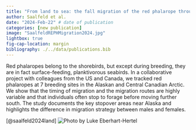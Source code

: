 ```yaml
---
title: "From land to sea: the fall migration of the red phalarope through the Western Hemisphere" 
author: Saalfeld et al.
date: "2024-Feb-22" # date of publication
categories: [new publication]
image: "SaalfeldREPHMigration2024.jpg"
lightbox: true
fig-cap-location: margin
bibliography: ./../data/publications.bib
---
```


Red phalaropes belong to the shorebirds, but except during breeding, they are in fact surface-feeding, planktivorous seabirds. In a collaborative project with colleagues from the US and Canada, we tracked red phalaropes at 7 breeding sites in the Alaskan and Central Canadian Arctic. We show that the timing of migration and the migration routes are highly variable and that individuals often stop to forage before moving further south. The study documents the key stopover areas near Alaska and highlights the difference in migration strategy between males and females. 

[@saalfeld2024land]
![Photo by Luke Eberhart-Hertel](SaalfeldREPHMigration2024.jpg)
